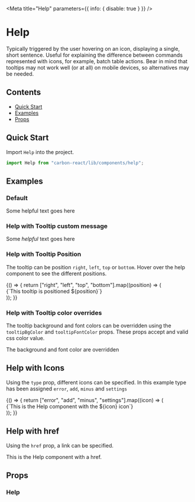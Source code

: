 
<Meta title="Help" parameters={{ info: { disable: true } }} />

# Help

Typically triggered by the user hovering on an icon, displaying a single, short sentence.
Useful for explaining the difference between commands represented with icons, for example, batch table actions.
Bear in mind that tooltips may not work well (or at all) on mobile devices, so alternatives may be needed.

## Contents

- [Quick Start](#quick-start)
- [Examples](#examples)
- [Props](#props)

## Quick Start

Import `Help` into the project.

```javascript
import Help from "carbon-react/lib/components/help";
```

## Examples

### Default

<Canvas>
  <Story name="default" parameters={{ chromatic: { disableSnapshot: true } }}>
    <div style={{ margin: "64px" }}>
      <Help>Some helpful text goes here</Help>
    </div>
  </Story>
</Canvas>

### Help with Tooltip custom message

<Canvas>
  <Story
    name="with Tooltip custom message"
    parameters={{ chromatic: { disableSnapshot: true } }}
  >
    <div style={{ margin: "64px" }}>
      <Help>
        <Icon type="add" color="red" />
        <Icon type="add" color="green" />
        <Icon type="add" color="blue" /> Some <em>helpful</em> text goes here
      </Help>
    </div>
  </Story>
</Canvas>

### Help with Tooltip Position

The tooltip can be position `right`, `left`, `top` or `bottom`.
Hover over the help component to see the different positions.

<Canvas>
  <Story name="with Tooltip Position">
    {() => {
      return ["right", "left", "top", "bottom"].map((position) => (
        <div style={{ margin: "64px 300px" }}>
          <Help tooltipPosition={position} isFocused={true}>
            {`This tooltip is positioned ${position}`}
          </Help>
        </div>
      ));
    }}
  </Story>
</Canvas>

### Help with Tooltip color overrides

The tooltip background and font colors can be overridden using the `tooltipBgColor` and `tooltipFontColor` props. These
props accept and valid css color value.

<Canvas>
  <Story
    name="with Tooltip color overrides"
    parameters={{ chromatic: { disableSnapshot: true } }}
  >
    <div style={{ margin: "64px 300px" }}>
      <Help tooltipBgColor="lightblue" tooltipFontColor="black">
        The background and font color are overridden
      </Help>
    </div>
  </Story>
</Canvas>

## Help with Icons

Using the `type` prop, different icons can be specified. In this example type has been assigned `error`, `add`, `minus` and `settings`

<Canvas>
  <Story name="with Icons" parameters={{ chromatic: { disableSnapshot: true } }}>
    {() => {
      return ["error", "add", "minus", "settings"].map((icon) => (
        <div style={{ margin: "64px" }}>
          <Help type={`${icon}`}>
            {`This is the Help component with the ${icon} icon`}
          </Help>
        </div>
      ));
    }}
  </Story>
</Canvas>

## Help with href

Using the `href` prop, a link can be specified.

<Canvas>
  <Story name="with href" parameters={{ chromatic: { disableSnapshot: true } }}>
    <div style={{ margin: "64px" }}>
      <Help href="https://carbon.sage.com">
        This is the Help component with a href.
      </Help>
    </div>
  </Story>
</Canvas>

## Props

### Help

<StyledSystemProps of={Help} noHeader margin />
